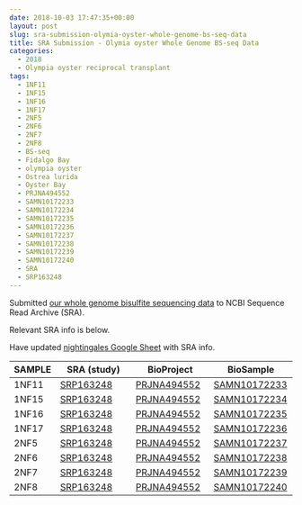 ```yaml
---
date: 2018-10-03 17:47:35+00:00
layout: post
slug: sra-submission-olymia-oyster-whole-genome-bs-seq-data
title: SRA Submission - Olymia oyster Whole Genome BS-seq Data
categories:
  - 2018
  - Olympia oyster reciprocal transplant
tags:
  - 1NF11
  - 1NF15
  - 1NF16
  - 1NF17
  - 2NF5
  - 2NF6
  - 2NF7
  - 2NF8
  - BS-seq
  - Fidalgo Bay
  - olympia oyster
  - Ostrea lurida
  - Oyster Bay
  - PRJNA494552
  - SAMN10172233
  - SAMN10172234
  - SAMN10172235
  - SAMN10172236
  - SAMN10172237
  - SAMN10172238
  - SAMN10172239
  - SAMN10172240
  - SRA
  - SRP163248
---
```


Submitted [our whole genome bisulfite sequencing data](https://github.com/RobertsLab/project-olympia.oyster-genomic/wiki/Whole-genome-BSseq-December-2015) to NCBI Sequence Read Archive (SRA).

Relevant SRA info is below.

Have updated [nightingales Google Sheet](https://docs.google.com/spreadsheets/d/1_XqIOPVHSBVGscnjzDSWUeRL7HUHXfaHxVzec-I-8Xk/edit?usp=sharing) with SRA info.

| SAMPLE | SRA (study)                                                                    | BioProject                                                          | BioSample                                                           |
|--------|--------------------------------------------------------------------------------|---------------------------------------------------------------------|---------------------------------------------------------------------|
| 1NF11  | [SRP163248](https://trace.ncbi.nlm.nih.gov/Traces/sra/sra.cgi?study=SRP163248) | [PRJNA494552](https://www.ncbi.nlm.nih.gov//bioproject/PRJNA494552) | [SAMN10172233](https://www.ncbi.nlm.nih.gov/biosample/SAMN10172233) |
| 1NF15  | [SRP163248](https://trace.ncbi.nlm.nih.gov/Traces/sra/sra.cgi?study=SRP163248) | [PRJNA494552](https://www.ncbi.nlm.nih.gov//bioproject/PRJNA494552) | [SAMN10172234](https://www.ncbi.nlm.nih.gov/biosample/SAMN10172234) |
| 1NF16  | [SRP163248](https://trace.ncbi.nlm.nih.gov/Traces/sra/sra.cgi?study=SRP163248) | [PRJNA494552](https://www.ncbi.nlm.nih.gov//bioproject/PRJNA494552) | [SAMN10172235](https://www.ncbi.nlm.nih.gov/biosample/SAMN10172235) |
| 1NF17  | [SRP163248](https://trace.ncbi.nlm.nih.gov/Traces/sra/sra.cgi?study=SRP163248) | [PRJNA494552](https://www.ncbi.nlm.nih.gov//bioproject/PRJNA494552) | [SAMN10172236](https://www.ncbi.nlm.nih.gov/biosample/SAMN10172236) |
| 2NF5   | [SRP163248](https://trace.ncbi.nlm.nih.gov/Traces/sra/sra.cgi?study=SRP163248) | [PRJNA494552](https://www.ncbi.nlm.nih.gov//bioproject/PRJNA494552) | [SAMN10172237](https://www.ncbi.nlm.nih.gov/biosample/SAMN10172237) |
| 2NF6   | [SRP163248](https://trace.ncbi.nlm.nih.gov/Traces/sra/sra.cgi?study=SRP163248) | [PRJNA494552](https://www.ncbi.nlm.nih.gov//bioproject/PRJNA494552) | [SAMN10172238](https://www.ncbi.nlm.nih.gov/biosample/SAMN10172238) |
| 2NF7   | [SRP163248](https://trace.ncbi.nlm.nih.gov/Traces/sra/sra.cgi?study=SRP163248) | [PRJNA494552](https://www.ncbi.nlm.nih.gov//bioproject/PRJNA494552) | [SAMN10172239](https://www.ncbi.nlm.nih.gov/biosample/SAMN10172239) |
| 2NF8   | [SRP163248](https://trace.ncbi.nlm.nih.gov/Traces/sra/sra.cgi?study=SRP163248) | [PRJNA494552](https://www.ncbi.nlm.nih.gov//bioproject/PRJNA494552) | [SAMN10172240](https://www.ncbi.nlm.nih.gov/biosample/SAMN10172240) |
